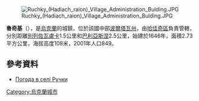 [[Image:Ruchky_(Hadiach_raion)_Village_Administration_Bulding.JPG|right]]

{{coord|50|19|21|N|33|44|38|E|scale:100000_region:UA|display=title}}

'''魯奇基'''（{{lang-uk|Ручки}}），是[[烏克蘭|烏克蘭]]的城鎮，位於該國中部[[波爾塔瓦州|波爾塔瓦州]]，由[[哈佳奇區|哈佳奇區]]負責管轄，分別距離[[別列佐瓦盧卡|別列佐瓦盧卡]]1.5公里和[[巴利亞斯涅_(哈佳奇區)|巴利亞斯涅]]2.5公里，始建於1646年，面積2.73平方公里，海拔高度108米，2001年人口849。

==參考資料==
* [http://weather.in.ua/ua/poltavskaja/23028 Погода в селі Ручки] {{Wayback|url=http://weather.in.ua/ua/poltavskaja/23028 |date=20111219194800 }}

{{Ukraine-geo-stub}}
[[Category:烏克蘭城市|Category:烏克蘭城市]]